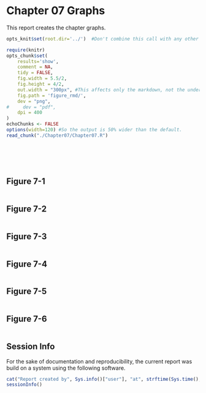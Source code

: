 Chapter 07 Graphs
=================================================
This report creates the chapter graphs.

<!--  Set the working directory to the repository's base directory; this assumes the report is nested inside of only one directory.-->
```r
opts_knit$set(root.dir='../')  #Don't combine this call with any other chunk -espeically one that uses file paths.
```

<!-- Set the report-wide options, and point to the external code file. -->
```r
require(knitr)
opts_chunk$set(
    results='show', 
    comment = NA, 
    tidy = FALSE,
    fig.width = 5.5/2, 
    fig.height = 4/2, 
    out.width = "300px", #This affects only the markdown, not the underlying png file.  The height will be scaled appropriately.
    fig.path = 'figure_rmd/',     
    dev = "png",
#     dev = "pdf",
    dpi = 400
)
echoChunks <- FALSE
options(width=120) #So the output is 50% wider than the default.
read_chunk("./Chapter07/Chapter07.R") 
```
<!-- Load the packages.  Suppress the output when loading packages. --> 
```r
```

<!-- Load any Global functions and variables declared in the R file.  Suppress the output. --> 
```r
```

<!-- Declare any global functions specific to a Rmd output.  Suppress the output. --> 
```r
```

<!-- Load the datasets. -->
```r
```

<!-- Tweak the datasets. -->
```r
```

## Figure 7-1
```r
```
## Figure 7-2
```r
```
## Figure 7-3
```r
```
## Figure 7-4
```r
```
## Figure 7-5
```r
```
## Figure 7-6
```r
```

## Session Info
For the sake of documentation and reproducibility, the current report was build on a system using the following software.

```r
cat("Report created by", Sys.info()["user"], "at", strftime(Sys.time(), "%F, %T %z"))
sessionInfo()
```
